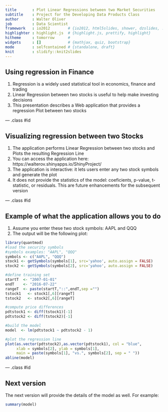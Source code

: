```yaml
---
title       : Plot Linear Regressions between two Market Securities
subtitle    : Project for the Developing Data Products Class
author      : Walter Oliver
job         : Data Scientist
framework   : io2012        # {io2012, html5slides, shower, dzslides, ...}
highlighter : highlight.js  # {highlight.js, prettify, highlight}
hitheme     : tomorrow      # 
widgets     : []            # {mathjax, quiz, bootstrap}
mode        : selfcontained # {standalone, draft}
knit        : slidify::knit2slides
---
```


## Using regression in Finance

1. Regression is a widely used statistical tool in economics, finance and trading
2. Linear Regression between two stocks is useful to help make investing decisions
3. This presentation describes a Web application that provides a regression Plot between two stocks

--- .class #id 

## Visualizing regression between two Stocks

1. The application performs Linear Regression between two stocks and Plots the resulting Regression Line
2. You can access the application here: https://walterov.shinyapps.io/ShinyProject/
3. The application is interactive: it lets users enter any two stock symbols and generate the plot
4. It does not provide the statistics of the model: coeficients, p-value, t-statistic, or residuals. This are future enhancements for the subsequent version

--- .class #id 

## Example of what the application allows you to do

1. Assume you enter these two stock symbols: AAPL and QQQ
2. The output will be the following plot:
<div>
```r
library(quantmod)
#load the security symbols
#symbols examples: "AAPL", "QQQ"
symbols <- c("AAPL", "QQQ")
stock1 <- getSymbols(symbols[1], src='yahoo', auto.assign = FALSE)
stock2 <- getSymbols(symbols[2], src='yahoo', auto.assign = FALSE)

#define training set
startT  <- "2007-01-01"
endT    <- "2016-07-22"
rangeT  <- paste(startT,"::",endT,sep ="")
tstock1   <- stock1[,6][rangeT]
tstock2   <- stock2[,6][rangeT]

#compute price differences
pdtstock1 <- diff(tstock1)[-1]
pdtstock2 <- diff(tstock2)[-1]

#build the model
model  <- lm(pdtstock1 ~ pdtstock2 - 1)

#plot the regression line
plot(as.vector(pdtstock2),as.vector(pdtstock1), col = "blue", 
     xlab = symbols[2], ylab = symbols[1],
     main = paste(symbols[1], "vs.", symbols[2], sep = " "))
abline(model)

```
</div>

--- .class #id

## Next version

The next version will provide the details of the model as well. For example:

```r
summary(model)
```
